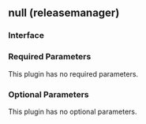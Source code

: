 ## null (releasemanager)

### Interface

### Required Parameters

This plugin has no required parameters.

### Optional Parameters

This plugin has no optional parameters.
